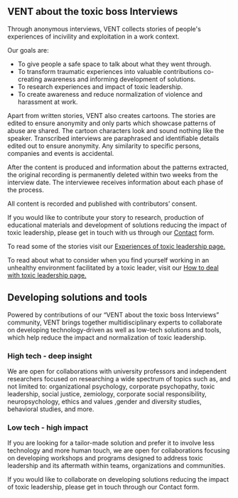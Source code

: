## VENT about the toxic boss Interviews

Through anonymous interviews, VENT collects stories of people's experiences of incivility and exploitation in a work context.

Our goals are:

- To give people a safe space to talk about what they went through.
- To transform traumatic experiences into valuable contributions co-creating awareness and informing development of solutions.
- To research experiences and impact of toxic leadership.
- To create awareness and reduce normalization of violence and harassment at work.

Apart from written stories, VENT also creates cartoons. The stories are edited to ensure anonymity and only parts which showcase patterns of abuse are shared.
The cartoon characters look and sound nothing like the speaker. Transcribed interviews are paraphrased and identifiable details edited out to ensure anonymity. Any similarity to specific persons, companies and events is accidental.

After the content is produced and information about the patterns extracted, the original recording is permanently deleted within two weeks from the interview date. The interviewee receives information about each phase of the process.

All content is recorded and published with contributors’ consent.

If you would like to contribute your story to research, production of educational materials and development of solutions reducing the impact of toxic leadership, please get in touch with us through our [Contact](https://vent.com/contact) form.

To read some of the stories visit our [Experiences of toxic leadership page.](https://www.toxicleadershipvent.com/experiences)

To read about what to consider when you find yourself working in an unhealthy environment facilitated by a toxic leader, visit our [How to deal with toxic leadership page.](https://www.toxicleadershipvent.com/support)

## Developing solutions and tools

Powered by contributions of our “VENT about the toxic boss Interviews” community, VENT brings together multidisciplinary experts to collaborate on developing technology-driven as well as low-tech solutions and tools, which help reduce the impact and normalization of toxic leadership.

### High tech - deep insight

We are open for collaborations with university professors and independent researchers focused on researching a wide spectrum of topics such as, and not limited to: organizational psychology, corporate psychopathy, toxic leadership, social justice, zemiology, corporate social responsibility, neuropsychology, ethics and values ,gender and diversity studies, behavioral studies, and more.

### Low tech - high impact

If you are looking for a tailor-made solution and prefer it to involve less technology and more human touch, we are open for collaborations focusing on developing workshops and programs designed to address toxic leadership and its aftermath within teams, organizations and communities.

If you would like to collaborate on developing solutions reducing the impact of toxic leadership, please get in touch through our Contact form.
